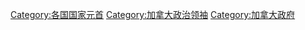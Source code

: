 [[Category:各国国家元首|Category:各国国家元首]]
[[Category:加拿大政治领袖|Category:加拿大政治领袖]]
[[Category:加拿大政府|Category:加拿大政府]]